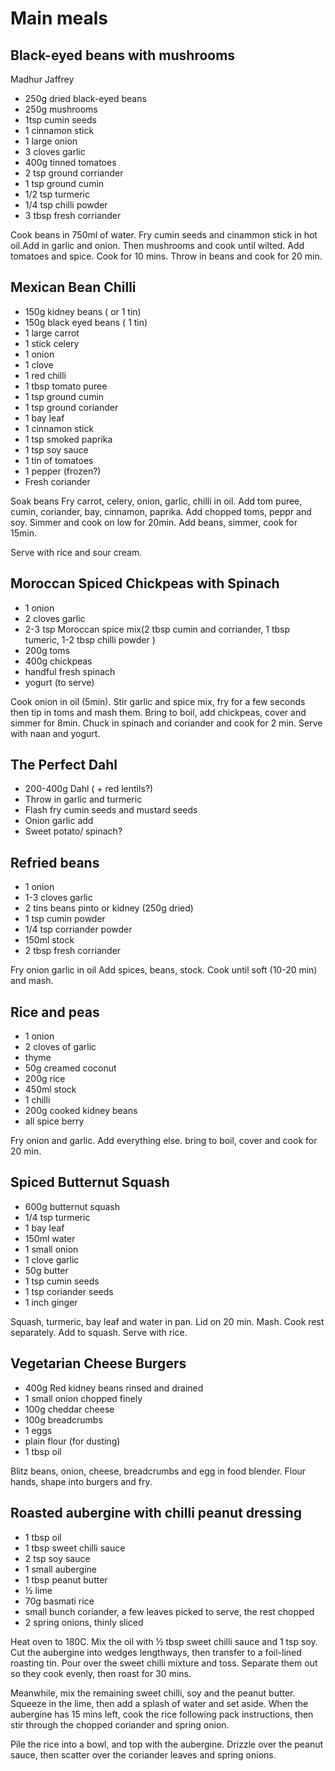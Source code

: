 # Main meals

## Black-eyed beans with mushrooms
Madhur Jaffrey

* 250g dried black-eyed beans 
* 250g mushrooms
* 1tsp cumin seeds
* 1 cinnamon stick
* 1 large onion
* 3 cloves garlic
* 400g tinned tomatoes
* 2 tsp ground corriander
* 1 tsp ground cumin
* 1/2 tsp turmeric
* 1/4 tsp chilli powder
* 3 tbsp fresh corriander

Cook beans in 750ml of water. 
Fry cumin seeds and cinammon stick in hot oil.Add in garlic and onion. Then mushrooms and cook until wilted.
Add tomatoes and spice. Cook for 10 mins. Throw in beans and cook for 20 min. 

## Mexican Bean Chilli

* 150g kidney beans ( or 1 tin)
* 150g black eyed beans ( 1 tin)
* 1 large carrot
* 1 stick celery
* 1 onion
* 1 clove
* 1 red chilli
* 1 tbsp tomato puree
* 1 tsp ground cumin
* 1 tsp ground coriander
* 1 bay leaf
* 1 cinnamon stick
* 1 tsp smoked paprika
* 1 tsp soy sauce
* 1 tin of tomatoes
* 1 pepper (frozen?)
* Fresh coriander


Soak beans
Fry carrot, celery, onion, garlic, chilli in oil.
Add tom puree, cumin, coriander, bay, cinnamon, paprika.
Add chopped toms, peppr and soy. Simmer and cook on low for 20min.
Add beans, simmer, cook for 15min. 

Serve with rice and sour cream.


##  Moroccan Spiced Chickpeas with Spinach

- 1 onion
- 2 cloves garlic
- 2-3 tsp Moroccan spice mix(2 tbsp cumin and corriander, 1 tbsp tumeric, 1-2 tbsp chilli powder )
- 200g toms
- 400g chickpeas
- handful fresh spinach
- yogurt (to serve)

Cook onion in oil (5min).
Stir garlic and spice mix, fry for a few seconds then tip in toms and mash them.
Bring to boil, add chickpeas, cover and simmer for 8min.
Chuck in spinach and coriander and cook for 2 min.
Serve with naan and yogurt.


##  The Perfect Dahl

* 200-400g Dahl ( + red lentils?)
* Throw in garlic and turmeric
* Flash fry cumin seeds and mustard seeds
* Onion garlic add
* Sweet potato/ spinach?

## Refried beans

* 1 onion
* 1-3 cloves garlic
* 2 tins beans pinto or kidney (250g dried)
* 1 tsp cumin powder
* 1/4 tsp corriander powder
* 150ml stock
* 2 tbsp fresh corriander 

Fry onion garlic in oil
Add spices, beans, stock. 
Cook until soft (10-20 min) and mash. 

##  Rice and peas

* 1 onion
* 2 cloves of garlic
* thyme 
* 50g creamed coconut
* 200g rice
* 450ml stock
* 1 chilli
* 200g cooked kidney beans
* all spice berry

Fry onion and garlic. Add everything else. bring to boil, cover and cook for 20 min. 

## Spiced Butternut Squash

* 600g butternut squash
* 1/4 tsp turmeric
* 1 bay leaf
* 150ml water
* 1 small onion
* 1 clove garlic
* 50g butter
* 1 tsp cumin seeds
* 1 tsp coriander seeds
* 1 inch ginger

Squash, turmeric, bay leaf and water in pan. Lid on 20 min. Mash.
Cook rest separately. Add to squash.
Serve with rice.

## Vegetarian Cheese Burgers

* 400g Red kidney beans rinsed and drained
* 1 small onion chopped finely
* 100g cheddar cheese
* 100g breadcrumbs
* 1 eggs
* plain flour (for dusting)
* 1 tbsp oil

Blitz beans, onion, cheese, breadcrumbs and egg in food blender. Flour hands, shape into burgers and fry.

## Roasted aubergine with chilli peanut dressing

* 1 tbsp oil
* 1 tbsp sweet chilli sauce
* 2 tsp soy sauce
* 1 small aubergine
* 1 tbsp peanut butter
* ½ lime
* 70g basmati rice
* small bunch coriander, a few leaves picked to serve, the rest chopped
* 2 spring onions, thinly sliced

Heat oven to 180C. Mix the oil with ½ tbsp sweet chilli sauce and 1 tsp soy. Cut the aubergine into wedges lengthways, then transfer to a foil-lined roasting tin. Pour over the sweet chilli mixture and toss. Separate them out so they cook evenly, then roast for 30 mins.

Meanwhile, mix the remaining sweet chilli, soy and the peanut butter. Squeeze in the lime, then add a splash of water and set aside. When the aubergine has 15 mins left, cook the rice following pack instructions, then stir through the chopped coriander and spring onion. 

Pile the rice into a bowl, and top with the aubergine. Drizzle over the peanut sauce, then scatter over the coriander leaves and spring onions.
